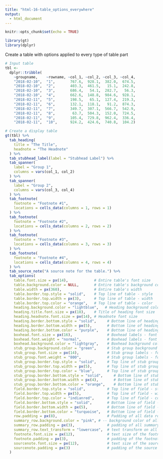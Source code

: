 ```yaml
---
title: "html-16-table_options_everywhere"
output:
  - html_document
---
```


```r
knitr::opts_chunk$set(echo = TRUE)

library(gt)
library(dplyr)
```

Create a table with options applied to every type of table part

```r
# Input table
tbl <-
  dplyr::tribble(
    ~groupname,    ~rowname, ~col_1, ~col_2, ~col_3, ~col_4,
    "2018-02-10",  "1",       767.6,  928.1,  382.0,  674.5,
    "2018-02-10",  "2",       403.3,  461.5,   15.1,  242.8,
    "2018-02-10",  "3",       686.4,   54.1,  282.7,   56.3,
    "2018-02-10",  "4",       662.6,  148.8,  984.6,  928.1,
    "2018-02-11",  "5",       198.5,   65.1,  127.4,  219.3,
    "2018-02-11",  "6",       132.1,  118.1,   91.2,  874.3,
    "2018-02-11",  "7",       349.7,  307.1,  566.7,  542.9,
    "2018-02-11",  "8",        63.7,  504.3,  152.0,  724.5,
    "2018-02-11",  "9",       105.4,  729.8,  962.4,  336.4,
    "2018-02-11",  "10",      924.2,  424.6,  740.8,  104.2)
```

```r
# Create a display table
gt(tbl) %>%
  tab_heading(
    title = "The Title",
    headnote = "The Headnote"
  ) %>%
  tab_stubhead_label(label = "Stubhead Label") %>%
  tab_spanner(
    label = "Group 1", 
    columns = vars(col_1, col_2)
  ) %>%
  tab_spanner(
    label = "Group 2", 
    columns = vars(col_3, col_4)
  ) %>%
  tab_footnote(
    footnote = "Footnote #1",
    locations = cells_data(columns = 1, rows = 1)
  ) %>%
  tab_footnote(
    footnote = "Footnote #2",
    locations = cells_data(columns = 2, rows = 2)
  ) %>%
  tab_footnote(
    footnote = "Footnote #3",
    locations = cells_data(columns = 3, rows = 3)
  ) %>%
  tab_footnote(
    footnote = "Footnote #4",
    locations = cells_data(columns = 4, rows = 4)
  ) %>%
  tab_source_note("A source note for the table.") %>%
  tab_options(
    table.font.size = px(14),            # Entire table's font size
    table.background.color = NULL,       # Entire table's background color
    table.width = px(360),               # Entire table's width
    table.border.top.style = "solid",    # Top line of table - style
    table.border.top.width = px(3),      # Top line of table - width
    table.border.top.color = "orange",   # Top line of table - color
    heading.background.color = "lightblue",   # Heading background color
    heading.title.font.size = px(18),    # Title of heading font size
    heading.headnote.font.size = px(14), # Headnote font size
    heading.border.bottom.style = "solid",     # Bottom line of heading - style
    heading.border.bottom.width = px(5),       # Bottom line of heading - width
    heading.border.bottom.color = "purple",    # Bottom line of heading - color
    boxhead.font.size = px(16),                # Boxhead labels - font size
    boxhead.font.weight = "normal",            # Boxhead labels - font weight
    boxhead.background.color = "lightgray",    # Boxhead background color
    stub_group.background.color = "green",     # Stub group background color
    stub_group.font.size = px(14),             # Stub group labels - font size
    stub_group.font.weight = "800",            # Stub group labels - font weight
    stub_group.border.top.style = "solid",     # Top line of stub group - style
    stub_group.border.top.width = px(5),       # Top line of stub group - width
    stub_group.border.top.color = "blue",      # Top line of stub group - color
    stub_group.border.bottom.style = "solid",     # Bottom line of stub group - style
    stub_group.border.bottom.width = px(4),       # Bottom line of stub group - width
    stub_group.border.bottom.color = "orange",    # Bottom line of stub group - color
    field.border.top.style = "solid",          # Top line of field - style
    field.border.top.width = px(5),            # Top line of field - width
    field.border.top.color = "indianred",      # Top line of field - color
    field.border.bottom.style = "solid",       # Bottom line of field - style
    field.border.bottom.width = px(5),         # Bottom line of field - width
    field.border.bottom.color = "turquoise",   # Bottom line of field - color
    row.padding = px(8),                       # Padding of all data rows (stub & field)
    summary_row.background.color = "pink", # -- background color of all summary rows (stub & field)
    summary_row.padding = px(3),               # padding of all summary rows (stub & field)
    summary_row.text_transform = "lowercase",  # text transform on all summary row labels
    footnote.font.size = px(12),               # text size of the footnotes block
    footnote.padding = px(3),                  # padding of the footnotes block
    sourcenote.font.size = px(12),             # text size of the source notes block
    sourcenote.padding = px(3)                 # padding of the source note block
  )
```
